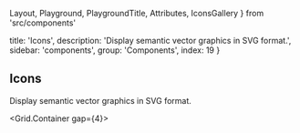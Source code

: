   Layout,
  Playground,
  PlaygroundTitle,
  Attributes,
  IconsGallery
} from 'src/components'

  title: 'Icons',
  description: 'Display semantic vector graphics in SVG format.',
  sidebar: 'components',
  group: 'Components',
  index: 19
}

## Icons

Display semantic vector graphics in SVG format.

<Grid.Container gap={4}>
  <Grid md={12}>
    <Title
      title="Installation"
      desc="Install the package in your project directory."
    />
    <Tabs initialValue="yarn" width="100%">
      <Tabs.Item label="Yarn" value="yarn">
        <Snippet width="100%">yarn add @bolio-ui/icons</Snippet>
      </Tabs.Item>
      <Tabs.Item label="npm" value="npm">
        <Snippet width="100%">npm i @bolio-ui/icons</Snippet>
      </Tabs.Item>
    </Tabs>
  </Grid>
</Grid.Container>

<Playground
  title="Import"
  desc="The basic `Icon` usage."
  scope={{ Smile, Grid }}
  code={`
<Grid.Container gap={2}>
  <Grid>
    <Smile />
  </Grid>
</Grid.Container>
`}
/>

<Playground
  title="Color"
  desc="You can apply a color with the `color` prop."
  scope={{ Smile, Grid }}
  code={`
<Grid.Container gap={2}>
  <Grid>
    <Smile color="purple" />
  </Grid>
</Grid.Container>
`}
/>

<Playground
  title="Sizes"
  desc="You can apply size with the `fontSize` prop."
  scope={{ Smile, Grid }}
  code={`
<Grid.Container gap={2}>
  <Grid>
    <Smile fontSize={16} />
  </Grid>
  <Grid>
    <Smile fontSize={20} />
  </Grid>
  <Grid>
    <Smile fontSize={24} />
  </Grid>
  <Grid>
    <Smile fontSize={28} />
  </Grid>
  <Grid>
    <Smile fontSize={32} />
  </Grid>
  <Grid>
    <Smile fontSize={36} />
  </Grid>
</Grid.Container>
`}
/>

<IconsGallery />

<Attributes edit="/pages/docs/components/icons.mdx">
<Attributes.Title>Icon.Props</Attributes.Title>

| Attribute    | Description  | Type            | Accepted values                  | Default |
| ------------ | ------------ | --------------- | -------------------------------- | ------- |
| **color**    | Icon color   | `string`        | -                                | -       |
| **fontSize** | Icon size    | `number`        | -                                | -       |
| ...          | Native props | `SVGAttributes` | `'id', 'name', 'className', ...` | -       |

</Attributes>

